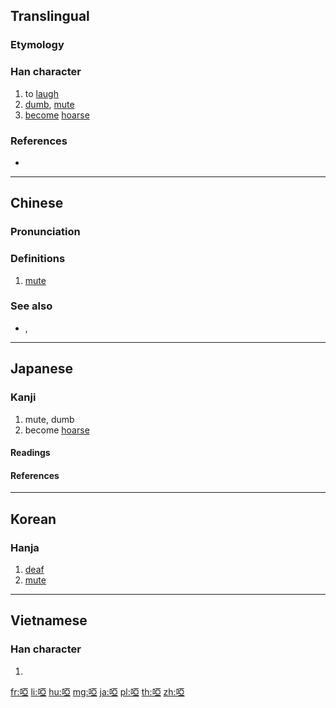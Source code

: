 {{also|唖}}
==Translingual==
{{Han simplified forms|啞|唖|哑}}

===Etymology===
{{Han compound|ls=psc|口|c1=s|t1=mouth|亞|c2=p}}

===Han character===
{{Han char|rn=30|rad=口|as=08|sn=11|four=61017|canj=RMLM|ids=⿰口亞}}

# to [[laugh]]
# [[dumb]], [[mute]]
# [[become]] [[hoarse]]

===References===
* {{Han ref|kx=0196.150|dkj=03835|dj=0417.240|hdz=10636.070|uh=555E|ud=21854|bh=B0D7|bd=45271}}

----

==Chinese==
{{zh-forms|s=哑}}

===Pronunciation===
{{zh-pron
|m=yǎ
|c=aa2,ak1,aa1
|h=pfs=á
|md=
|mn=á/é
|mn_note=á - literary; é - vernacular
|w=
|mc=y
|oc=y
|cat=adj
}}

===Definitions===
{{zh-hanzi}}

# [[mute]] {{gloss|unable to speak}}

===See also===
* {{zh-l|聾|deaf}}, {{zh-l|盲|blind}}

----

==Japanese==

===Kanji===
{{ja-kanji|grade=9|rs=口08|style=ky|shin=唖}}

# mute, dumb
# become [[hoarse]]

====Readings====
{{ja-readings
|kanon=[[あ]] (a), [[あく]] (aku)
|goon={{qualifier|rare}}: [[え]] (e), [[やく]] (yaku)
|kun=[[おし]] (oshi)
}}

====References====
{{ja-kref
|ku=1508
|shift=3671
|jis=2F28
|euc=
|freq=''not ranked''
|nelson=''not listed''
|newnelson=827
|halpern=''not listed''
|kld=''not listed''
|heisig=''not listed''
|tuttle=''not listed''
}}

----

==Korean==

===Hanja===
{{ko-hanja|hangeul=아|rv=a|mr=a}}

# [[deaf]]
# [[mute]]

----

==Vietnamese==

===Han character===
{{vi-hantu|[[á]], [[ạ]], [[ớ]]|rs=口08}}

# {{defn|lang=vi|sort=口08}}

[[fr:啞]]
[[li:啞]]
[[hu:啞]]
[[mg:啞]]
[[ja:啞]]
[[pl:啞]]
[[th:啞]]
[[zh:啞]]